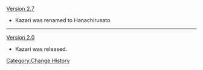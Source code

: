 [[Version 2.7]]
* Kazari was renamed to Hanachirusato.
----
[[Version 2.0]]
* Kazari was released.
<noinclude>[[Category:Change History]]</noinclude>